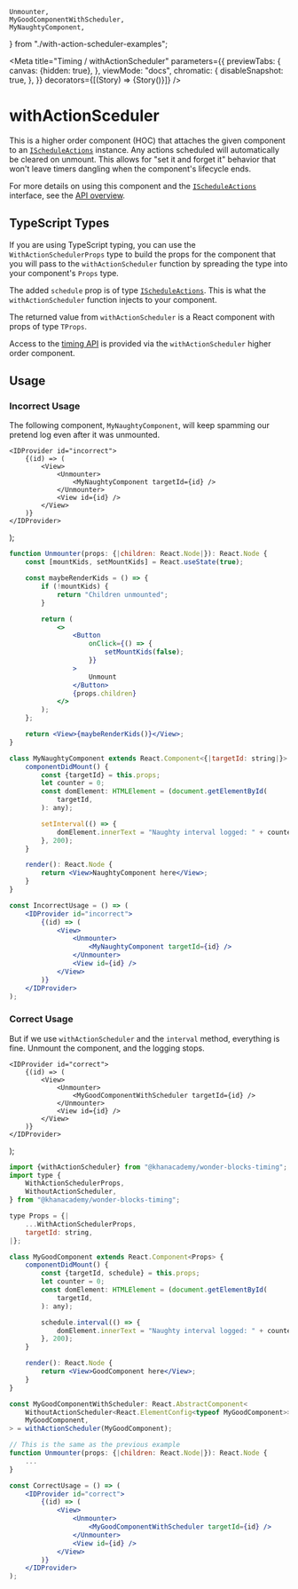 

    Unmounter,
    MyGoodComponentWithScheduler,
    MyNaughtyComponent,
} from "./with-action-scheduler-examples";

<Meta
    title="Timing / withActionScheduler"
    parameters={{
        previewTabs: {
            canvas: {hidden: true},
        },
        viewMode: "docs",
        chromatic: {
            disableSnapshot: true,
        },
    }}
    decorators={[(Story) => <View>{Story()}</View>]}
/>

# withActionSceduler

<Subtitle>
    <ComponentInfo name={name} version={version} />
</Subtitle>

This is a higher order component (HOC) that attaches the given component to an
[`IScheduleActions`](#ischeduleactions) instance. Any actions scheduled will automatically be
cleared on unmount. This allows for "set it and forget it" behavior that won't
leave timers dangling when the component's lifecycle ends.

For more details on using this component and the [`IScheduleActions`](#ischeduleactions) interface,
see the [API overview](#timing-api-overview).

## TypeScript Types

If you are using TypeScript typing, you can use the `WithActionSchedulerProps` type
to build the props for the component that you will pass to the `withActionScheduler`
function by spreading the type into your component's `Props` type.

The added `schedule` prop is of type [`IScheduleActions`](#ischeduleactions). This is what the
`withActionScheduler` function injects to your component.

The returned value from `withActionScheduler` is a React component with props of
type `TProps`.

Access to the [timing API](/docs/timing-types-ischeduleactions--page) is provided via the `withActionScheduler` higher order
component.

## Usage

### Incorrect Usage

The following component, `MyNaughtyComponent`, will keep spamming our pretend
log even after it was unmounted.

    <IDProvider id="incorrect">
        {(id) => (
            <View>
                <Unmounter>
                    <MyNaughtyComponent targetId={id} />
                </Unmounter>
                <View id={id} />
            </View>
        )}
    </IDProvider>
);

<Canvas>
    <Story name="IncorrectUsage">
        <IncorrectUsage />
    </Story>
</Canvas>

```jsx
function Unmounter(props: {|children: React.Node|}): React.Node {
    const [mountKids, setMountKids] = React.useState(true);

    const maybeRenderKids = () => {
        if (!mountKids) {
            return "Children unmounted";
        }

        return (
            <>
                <Button
                    onClick={() => {
                        setMountKids(false);
                    }}
                >
                    Unmount
                </Button>
                {props.children}
            </>
        );
    };

    return <View>{maybeRenderKids()}</View>;
}

class MyNaughtyComponent extends React.Component<{|targetId: string|}> {
    componentDidMount() {
        const {targetId} = this.props;
        let counter = 0;
        const domElement: HTMLElement = (document.getElementById(
            targetId,
        ): any);

        setInterval(() => {
            domElement.innerText = "Naughty interval logged: " + counter++;
        }, 200);
    }

    render(): React.Node {
        return <View>NaughtyComponent here</View>;
    }
}

const IncorrectUsage = () => (
    <IDProvider id="incorrect">
        {(id) => (
            <View>
                <Unmounter>
                    <MyNaughtyComponent targetId={id} />
                </Unmounter>
                <View id={id} />
            </View>
        )}
    </IDProvider>
);
```

### Correct Usage

But if we use `withActionScheduler` and the `interval` method, everything is
fine. Unmount the component, and the logging stops.

    <IDProvider id="correct">
        {(id) => (
            <View>
                <Unmounter>
                    <MyGoodComponentWithScheduler targetId={id} />
                </Unmounter>
                <View id={id} />
            </View>
        )}
    </IDProvider>
);

<Canvas>
    <Story name="CorrectUsage">
        <CorrectUsage />
    </Story>
</Canvas>

```jsx
import {withActionScheduler} from "@khanacademy/wonder-blocks-timing";
import type {
    WithActionSchedulerProps,
    WithoutActionScheduler,
} from "@khanacademy/wonder-blocks-timing";

type Props = {|
    ...WithActionSchedulerProps,
    targetId: string,
|};

class MyGoodComponent extends React.Component<Props> {
    componentDidMount() {
        const {targetId, schedule} = this.props;
        let counter = 0;
        const domElement: HTMLElement = (document.getElementById(
            targetId,
        ): any);

        schedule.interval(() => {
            domElement.innerText = "Naughty interval logged: " + counter++;
        }, 200);
    }

    render(): React.Node {
        return <View>GoodComponent here</View>;
    }
}

const MyGoodComponentWithScheduler: React.AbstractComponent<
    WithoutActionScheduler<React.ElementConfig<typeof MyGoodComponent>>,
    MyGoodComponent,
> = withActionScheduler(MyGoodComponent);

// This is the same as the previous example
function Unmounter(props: {|children: React.Node|}): React.Node {
    ...
}

const CorrectUsage = () => (
    <IDProvider id="correct">
        {(id) => (
            <View>
                <Unmounter>
                    <MyGoodComponentWithScheduler targetId={id} />
                </Unmounter>
                <View id={id} />
            </View>
        )}
    </IDProvider>
);
```
